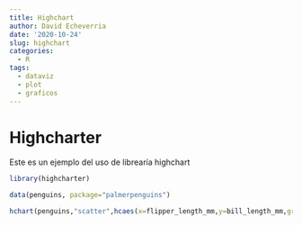 ```yaml
---
title: Highchart
author: David Echeverria
date: '2020-10-24'
slug: highchart
categories:
  - R
tags:
  - dataviz
  - plot
  - graficos
---
```


# Highcharter

Este es un ejemplo del uso de librearía highchart

```r
library(highcharter)

data(penguins, package="palmerpenguins")

hchart(penguins,"scatter",hcaes(x=flipper_length_mm,y=bill_length_mm,group=species))

```

